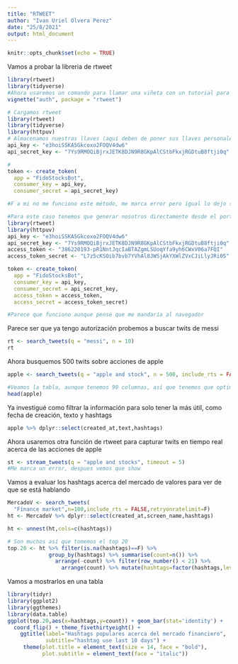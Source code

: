 ---
title: "RTWEET"
author: "Ivan Uriel Olvera Perez"
date: "25/8/2021"
output: html_document
---

```{r setup, include=FALSE}
knitr::opts_chunk$set(echo = TRUE)
```

Vamos a probar la libreria de rtweet

```{r}
library(rtweet)
library(tidyverse)
#Ahora usaremos un comando para llamar una viñeta con un tutorial para vincular nuestra cuenta de twitter con R
vignette("auth", package = "rtweet")

```

```{r}
# Cargamos rtweet
library(rtweet)
library(tidyverse)
library(httpuv)
# Almacenamos nuestras llaves (aquí deben de poner sus llaves personales pero dejare las mías porque uds son de confianza)
api_key <- "e3hoiSSKA5Gkcoxo2FOQV4dw6"
api_secret_key <- "7Ys9RMOQiBjrxJETK8DJN9R8GKpAlCStbFkxjRGDtuB8ftji0q"

# 
token <- create_token(
  app = "FidoStocksBot",
  consumer_key = api_key,
  consumer_secret = api_secret_key)

#F a mi no me funciono este método, me marca error pero igual lo dejo si se quieren saltar el siguiente paso

```

```{r}
#Para este caso tenemos que generar nosotros directamente desde el portar de twitter developer nuestra token y secret token
library(rtweet)
library(httpuv)
api_key <- "e3hoiSSKA5Gkcoxo2FOQV4dw6"
api_secret_key <- "7Ys9RMOQiBjrxJETK8DJN9R8GKpAlCStbFkxjRGDtuB8ftji0q"
access_token <- "386220193-pR1NntJqcIaBTAZgmLSUoqYfa9yh6CWxV06a7FQI"
access_token_secret <- "L7z5cKSOib7bvb7YVhAl8JWSjAkYXWlZVxCJiLlyJRi05"

token <- create_token(
  app = "FidoStocksBot",
  consumer_key = api_key,
  consumer_secret = api_secret_key,
  access_token = access_token,
  access_secret = access_token_secret)

#Parece que funciono aunque pensé que me mandaría al navegador
```
Parece ser que ya tengo autorización probemos a buscar twits de messi
```{r}
rt <- search_tweets(q = "messi", n = 10)
rt
```

Ahora busquemos 500 twits sobre acciones de apple
```{r}
apple <- search_tweets(q = "apple and stock", n = 500, include_rts = FALSE, retryonratelimit = FALSE)

#Veamos la tabla, aunque tenemos 90 columnas, así que tenemos que optimzar el comando para que nos lance unícamente las necesarias como texto, likes, usuario, seguidores del usuario y tal vez fecha; para así aumentar la veracidad del twit
head(apple)

```

Ya investigué como filtrar la información para solo tener la más útil, como fecha de creación, texto y hashtags

```{r}
apple %>% dplyr::select(created_at,text,hashtags)

```


Ahora usaremos otra función de rtweet para capturar twits en tiempo real acerca de las acciones de apple

```{r}
st <- stream_tweets(q = "apple and stocks", timeout = 5)
#Me marca un error, despues vemos que show
```
Vamos a evaluar los hashtags acerca del mercado de valores para ver de que se está hablando

```{r}
MercadoV <- search_tweets(
  "Finance market",n=100,include_rts = FALSE,retryonratelimit=F)
ht <- MercadoV %>% dplyr::select(created_at,screen_name,hashtags)

ht <- unnest(ht,cols=c(hashtags))

# Son muchos así que tomemos el top 20
top.20 <- ht %>% filter(is.na(hashtags)==F) %>% 
             group_by(hashtags) %>% summarise(count=n()) %>% 
               arrange(-count) %>% filter(row_number() < 21) %>% 
                 arrange(count) %>% mutate(hashtags=factor(hashtags,levels=hashtags))
```

Vamos a mostrarlos en una tabla 
```{r}
library(tidyr)
library(ggplot2)
library(ggthemes)
library(data.table)
ggplot(top.20,aes(x=hashtags,y=count)) + geom_bar(stat='identity') + 
  coord_flip() + theme_fivethirtyeight() + 
    ggtitle(label="Hashtags populares acerca del mercado financiero",
            subtitle="hashtag use last 10 days") +
     theme(plot.title = element_text(size = 14, face = "bold"),
           plot.subtitle = element_text(face = "italic"))
```

